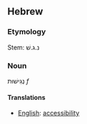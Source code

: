 ==Hebrew==
===Etymology===
Stem: נ.ג.שׁ
===Noun===
נְגִישׁוּת ''f''
====Translations====
*[[English]]: [[accessibility]]
